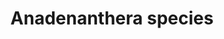 ---
title: Anadenanthera species
aka:
  - yopo
  - nopo
  - cebil
  - vilca
  - huilca
  - angico
family_members:
  - Anadenanthera colubrina
  - Anadenanthera peregrina
image_location: /src/assets/Images/Anadenanthera species/Anadenanthera peregrina Diogo Luiz.jpeg
duration_chart_title: Insufflated Duration of Anadenanthera colubrina
duration_chart:
  total: 1–10 m
  onset: 37s
  coming_up: 2m
  plateau: 3m
  coming_down: 7m
  after_effects: 35m
positive_effects: euphoria, empathy, stimulation
neutral_effects: visuals
negative_effects: nausea, muscle tension, confusion, anxiety
dosage_table:
  title: Insufflated Dosage of Dried Anadenanthera colubrina Seed
  threshold: 100 mg
  light: 250 mg
  common: 1 g
  strong: 2 g
  heavy: 3+ g
--- 